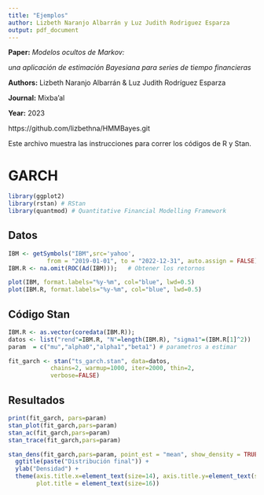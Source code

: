 ```yaml
---
title: "Ejemplos"
author: Lizbeth Naranjo Albarrán y Luz Judith Rodriguez Esparza 
output: pdf_document
---
```



**Paper:** *Modelos ocultos de Markov:*  

*una aplicación de estimación Bayesiana para series de tiempo financieras*  

**Authors:** Lizbeth Naranjo Albarrán \&
Luz Judith Rodríguez Esparza  

**Journal:** Mixba'al

**Year:** 2023

https://github.com/lizbethna/HMMBayes.git


Este archivo muestra las instrucciones para correr los códigos de R y Stan.  

# GARCH 

```r
library(ggplot2)   
library(rstan) # RStan
library(quantmod) # Quantitative Financial Modelling Framework
```

## Datos 

```r
IBM <- getSymbols("IBM",src='yahoo', 
           from = "2019-01-01", to = "2022-12-31", auto.assign = FALSE)   # Obtener los datos
IBM.R <- na.omit(ROC(Ad(IBM)));   # Obtener los retornos

plot(IBM, format.labels="%y-%m", col="blue", lwd=0.5)
plot(IBM.R, format.labels="%y-%m", col="blue", lwd=0.5)
```


## Código Stan 

```r
IBM.R <- as.vector(coredata(IBM.R)); 
datos <- list("rend"=IBM.R, "N"=length(IBM.R), "sigma1"=(IBM.R[1]^2))
param  = c("mu","alpha0","alpha1","beta1") # parametros a estimar

fit_garch <- stan("ts_garch.stan", data=datos,
            chains=2, warmup=1000, iter=2000, thin=2, 
            verbose=FALSE)
```

## Resultados

```r

print(fit_garch, pars=param)
stan_plot(fit_garch,pars=param)
stan_ac(fit_garch,pars=param)
stan_trace(fit_garch,pars=param)

stan_dens(fit_garch,pars=param, point_est = "mean", show_density = TRUE) + 
  ggtitle(paste("Distribución final")) + 
  ylab("Densidad") + 
  theme(axis.title.x=element_text(size=14), axis.title.y=element_text(size=14), 
        plot.title = element_text(size=16)) 

```



